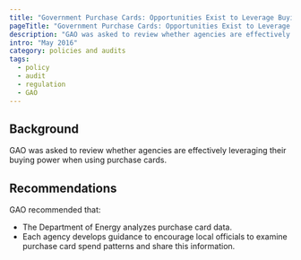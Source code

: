```yaml
---
title: "Government Purchase Cards: Opportunities Exist to Leverage Buying Power"
pageTitle: "Government Purchase Cards: Opportunities Exist to Leverage Buying Power"
description: "GAO was asked to review whether agencies are effectively leveraging their buying power when using purchase cards."
intro: "May 2016"
category: policies and audits
tags:
  - policy
  - audit
  - regulation
  - GAO
---
```



<LinkButton link="https://www.gao.gov/products/GAO-16-526" text="View full audit"  />

## Background

GAO was asked to review whether agencies are effectively leveraging their buying power when using purchase cards.

## Recommendations

GAO recommended that: 
- The Department of Energy analyzes purchase card data. 
- Each agency develops guidance to encourage local officials to examine purchase card spend patterns and share this information.
 
